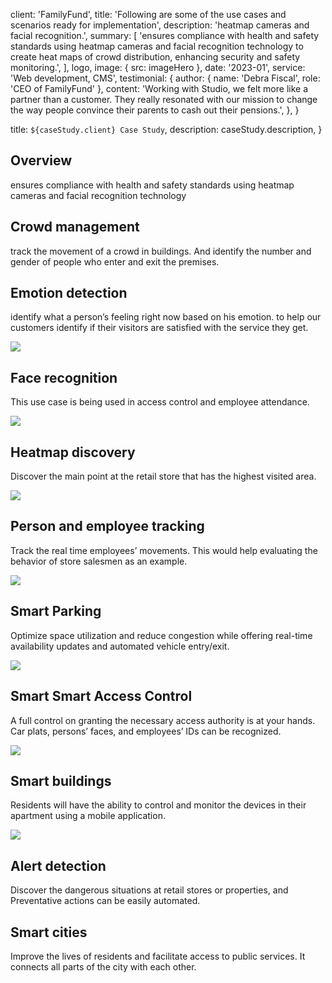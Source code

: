 
  client: 'FamilyFund',
  title:
    'Following are some of the use cases and scenarios ready for implementation',
  description: 'heatmap cameras and facial recognition.',
  summary: [
    'ensures compliance with health and safety standards using heatmap cameras and facial recognition technology to create heat maps of crowd distribution, enhancing security and safety monitoring.',
  ],
  logo,
  image: { src: imageHero },
  date: '2023-01',
  service: 'Web development, CMS',
  testimonial: {
    author: { name: 'Debra Fiscal', role: 'CEO of FamilyFund' },
    content:
      'Working with Studio, we felt more like a partner than a customer. They really resonated with our mission to change the way people convince their parents to cash out their pensions.',
  },
}

  title: `${caseStudy.client} Case Study`,
  description: caseStudy.description,
}

## Overview

ensures compliance with health and safety standards using heatmap cameras and facial recognition technology

## Crowd management

track the movement of a crowd in buildings. And identify the number and gender of people who enter and exit the premises.

## Emotion detection

identify what a person’s feeling right now based on his emotion. to help our customers identify if their visitors are satisfied with the service they get.

![](./emotionsDetections.png)

## Face recognition

This use case is being used in access control and employee attendance.

![](./face.png)

## Heatmap discovery

Discover the main point at the retail store that has the highest visited area.

![](./heatmap.png)

## Person and employee tracking

Track the real time employees’ movements. This would help evaluating the behavior of store salesmen as an example.

![](./presontracking.png)

## Smart Parking

Optimize space utilization and reduce congestion while offering real-time availability updates and automated vehicle entry/exit.

![](./smartparking.png)

## Smart Smart Access Control

A full control on granting the necessary access authority is at your hands. Car plats, persons’ faces, and employees’ IDs can be recognized.

![](./smartAccess.png)

## Smart buildings

Residents will have the ability to control and monitor the devices in their apartment using a mobile application.

![](./smartbuilding.png)

## Alert detection

Discover the dangerous situations at retail stores or properties, and Preventative actions can be easily automated.

## Smart cities

Improve the lives of residents and facilitate access to public services. It connects all parts of the city with each other.

